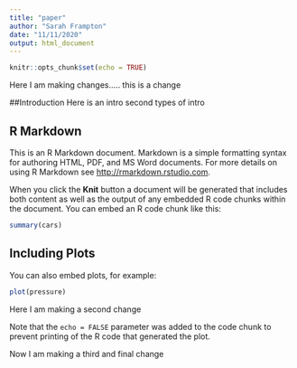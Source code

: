 ```yaml
---
title: "paper"
author: "Sarah Frampton"
date: "11/11/2020"
output: html_document
---
```


```r
knitr::opts_chunk$set(echo = TRUE)
```

Here I am making changes.....
this is a change

##Introduction
Here is an intro second types of intro

## R Markdown

This is an R Markdown document. Markdown is a simple formatting syntax for authoring HTML, PDF, and MS Word documents. For more details on using R Markdown see <http://rmarkdown.rstudio.com>.

When you click the **Knit** button a document will be generated that includes both content as well as the output of any embedded R code chunks within the document. You can embed an R code chunk like this:

```r
summary(cars)
```

## Including Plots

You can also embed plots, for example:

```r
plot(pressure)
```

Here I am making a second change

Note that the `echo = FALSE` parameter was added to the code chunk to prevent printing of the R code that generated the plot.

Now I am making a third and final change
